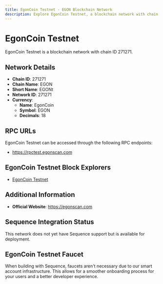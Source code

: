 ```yaml
--- 
title: EgonCoin Testnet - EGON Blockchain Network
description: Explore EgonCoin Testnet, a blockchain network with chain ID 271271. Learn about its native currency, EgonCoin, and how to interact with the network.
---
```


# EgonCoin Testnet

EgonCoin Testnet is a blockchain network with chain ID 271271.

## Network Details

- **Chain ID**: 271271
- **Chain Name**: EGON
- **Short Name**: EGONt
- **Network ID**: 271271
- **Currency**: 
  - **Name**: EgonCoin
  - **Symbol**: EGON
  - **Decimals**: 18

## RPC URLs

EgonCoin Testnet can be accessed through the following RPC endpoints:

- https://rpctest.egonscan.com

## EgonCoin Testnet Block Explorers

- [EgonCoin Testnet](https://testnet.egonscan.com)

## Additional Information

- **Official Website**: https://egonscan.com

## Sequence Integration Status

This network does not yet have Sequence support but is available for deployment.

## EgonCoin Testnet Faucet

When building with Sequence, faucets aren't necessary due to our smart account infrastructure. This allows for a smoother onboarding process for your users and a better developer experience.
